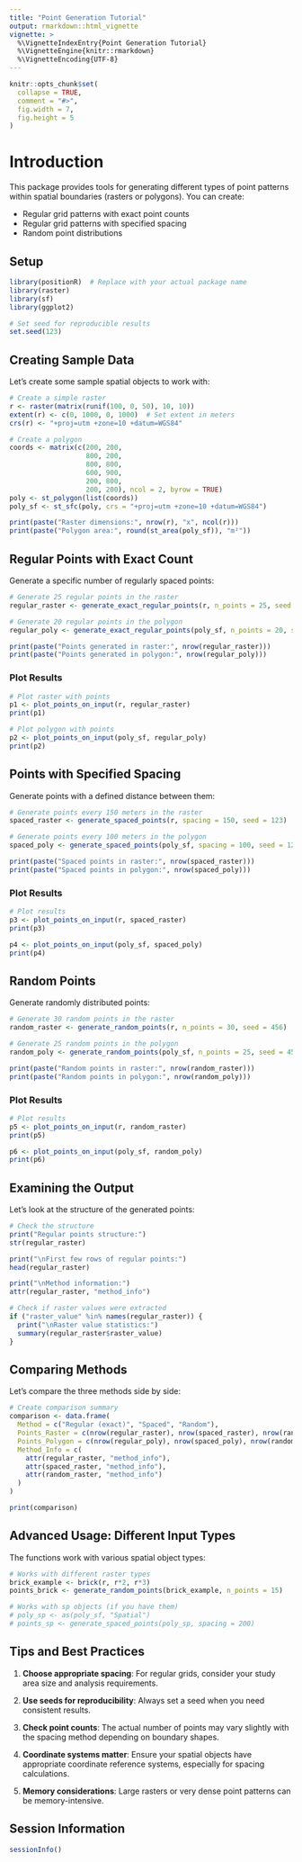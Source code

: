 ```yaml
---
title: "Point Generation Tutorial"
output: rmarkdown::html_vignette
vignette: >
  %\VignetteIndexEntry{Point Generation Tutorial}
  %\VignetteEngine{knitr::rmarkdown}
  %\VignetteEncoding{UTF-8}
---
```


```r
knitr::opts_chunk$set(
  collapse = TRUE,
  comment = "#>",
  fig.width = 7,
  fig.height = 5
)
```

# Introduction

This package provides tools for generating different types of point patterns within spatial boundaries (rasters or polygons). You can create:

- Regular grid patterns with exact point counts
- Regular grid patterns with specified spacing
- Random point distributions

## Setup

```r
library(positionR)  # Replace with your actual package name
library(raster)
library(sf)
library(ggplot2)

# Set seed for reproducible results
set.seed(123)
```

## Creating Sample Data

Let's create some sample spatial objects to work with:

```r
# Create a simple raster
r <- raster(matrix(runif(100, 0, 50), 10, 10))
extent(r) <- c(0, 1000, 0, 1000)  # Set extent in meters
crs(r) <- "+proj=utm +zone=10 +datum=WGS84"

# Create a polygon
coords <- matrix(c(200, 200,
                   800, 200,
                   800, 800,
                   600, 900,
                   200, 800,
                   200, 200), ncol = 2, byrow = TRUE)
poly <- st_polygon(list(coords))
poly_sf <- st_sfc(poly, crs = "+proj=utm +zone=10 +datum=WGS84")

print(paste("Raster dimensions:", nrow(r), "x", ncol(r)))
print(paste("Polygon area:", round(st_area(poly_sf)), "m²"))
```

## Regular Points with Exact Count

Generate a specific number of regularly spaced points:

```r
# Generate 25 regular points in the raster
regular_raster <- generate_exact_regular_points(r, n_points = 25, seed = 123)

# Generate 20 regular points in the polygon
regular_poly <- generate_exact_regular_points(poly_sf, n_points = 20, seed = 123)

print(paste("Points generated in raster:", nrow(regular_raster)))
print(paste("Points generated in polygon:", nrow(regular_poly)))
```

### Plot Results

```r
# Plot raster with points
p1 <- plot_points_on_input(r, regular_raster)
print(p1)

# Plot polygon with points
p2 <- plot_points_on_input(poly_sf, regular_poly)
print(p2)
```

## Points with Specified Spacing

Generate points with a defined distance between them:

```r
# Generate points every 150 meters in the raster
spaced_raster <- generate_spaced_points(r, spacing = 150, seed = 123)

# Generate points every 100 meters in the polygon
spaced_poly <- generate_spaced_points(poly_sf, spacing = 100, seed = 123)

print(paste("Spaced points in raster:", nrow(spaced_raster)))
print(paste("Spaced points in polygon:", nrow(spaced_poly)))
```

### Plot Results

```r
# Plot results
p3 <- plot_points_on_input(r, spaced_raster)
print(p3)

p4 <- plot_points_on_input(poly_sf, spaced_poly)
print(p4)
```

## Random Points

Generate randomly distributed points:

```r
# Generate 30 random points in the raster
random_raster <- generate_random_points(r, n_points = 30, seed = 456)

# Generate 25 random points in the polygon
random_poly <- generate_random_points(poly_sf, n_points = 25, seed = 456)

print(paste("Random points in raster:", nrow(random_raster)))
print(paste("Random points in polygon:", nrow(random_poly)))
```

### Plot Results

```r
# Plot results
p5 <- plot_points_on_input(r, random_raster)
print(p5)

p6 <- plot_points_on_input(poly_sf, random_poly)
print(p6)
```

## Examining the Output

Let's look at the structure of the generated points:

```r
# Check the structure
print("Regular points structure:")
str(regular_raster)

print("\nFirst few rows of regular points:")
head(regular_raster)

print("\nMethod information:")
attr(regular_raster, "method_info")

# Check if raster values were extracted
if ("raster_value" %in% names(regular_raster)) {
  print("\nRaster value statistics:")
  summary(regular_raster$raster_value)
}
```

## Comparing Methods

Let's compare the three methods side by side:

```r
# Create comparison summary
comparison <- data.frame(
  Method = c("Regular (exact)", "Spaced", "Random"),
  Points_Raster = c(nrow(regular_raster), nrow(spaced_raster), nrow(random_raster)),
  Points_Polygon = c(nrow(regular_poly), nrow(spaced_poly), nrow(random_poly)),
  Method_Info = c(
    attr(regular_raster, "method_info"),
    attr(spaced_raster, "method_info"), 
    attr(random_raster, "method_info")
  )
)

print(comparison)
```

## Advanced Usage: Different Input Types

The functions work with various spatial object types:

```r
# Works with different raster types
brick_example <- brick(r, r*2, r*3)
points_brick <- generate_random_points(brick_example, n_points = 15)

# Works with sp objects (if you have them)
# poly_sp <- as(poly_sf, "Spatial")
# points_sp <- generate_spaced_points(poly_sp, spacing = 200)
```

## Tips and Best Practices

1. **Choose appropriate spacing**: For regular grids, consider your study area size and analysis requirements.

2. **Use seeds for reproducibility**: Always set a seed when you need consistent results.

3. **Check point counts**: The actual number of points may vary slightly with the spacing method depending on boundary shapes.

4. **Coordinate systems matter**: Ensure your spatial objects have appropriate coordinate reference systems, especially for spacing calculations.

5. **Memory considerations**: Large rasters or very dense point patterns can be memory-intensive.

## Session Information

```r
sessionInfo()
```
